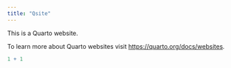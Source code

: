 ```yaml
---
title: "Qsite"
---
```


This is a Quarto website.

To learn more about Quarto websites visit <https://quarto.org/docs/websites>.

```r
1 + 1
```
